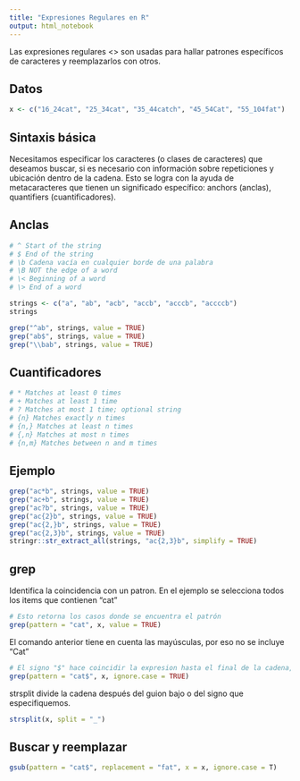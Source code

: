 ```yaml
---
title: "Expresiones Regulares en R"
output: html_notebook
---
```


Las expresiones regulares <<regex>> son usadas para hallar patrones específicos de caracteres y reemplazarlos con otros.

## Datos 
```r
x <- c("16_24cat", "25_34cat", "35_44catch", "45_54Cat", "55_104fat")
```

## Sintaxis básica
Necesitamos especificar los caracteres (o clases de caracteres) que deseamos buscar, si es necesario con información sobre repeticiones y ubicación dentro de la cadena. Esto se logra con la ayuda de metacaracteres que tienen un significado específico: anchors (anclas), quantifiers (cuantificadores).

## Anclas
```r
# ^ Start of the string
# $ End of the string
# \b Cadena vacía en cualquier borde de una palabra
# \B NOT the edge of a word
# \< Beginning of a word
# \> End of a word 
```

```r
strings <- c("a", "ab", "acb", "accb", "acccb", "accccb")
strings
```

```r
grep("^ab", strings, value = TRUE)
grep("ab$", strings, value = TRUE)
grep("\\bab", strings, value = TRUE)
```

## Cuantificadores
```r
# * Matches at least 0 times
# + Matches at least 1 time
# ? Matches at most 1 time; optional string
# {n} Matches exactly n times
# {n,} Matches at least n times
# {,n} Matches at most n times
# {n,m} Matches between n and m times
```

## Ejemplo
```r
grep("ac*b", strings, value = TRUE)
grep("ac+b", strings, value = TRUE)
grep("ac?b", strings, value = TRUE)
grep("ac{2}b", strings, value = TRUE)
grep("ac{2,}b", strings, value = TRUE)
grep("ac{2,3}b", strings, value = TRUE)
stringr::str_extract_all(strings, "ac{2,3}b", simplify = TRUE)
```

## grep
Identifica la coincidencia con un patron. En el ejemplo se selecciona todos los items que contienen "cat"
```r
# Esto retorna los casos donde se encuentra el patrón
grep(pattern = "cat", x, value = TRUE)
```

El comando anterior tiene en cuenta las mayúsculas, por eso no se incluye "Cat"
```r
# El signo "$" hace coincidir la expresion hasta el final de la cadena, mientras que se ignoran las mayúsculas.
grep(pattern = "cat$", x, ignore.case = TRUE)
```

strsplit divide la cadena después del guion bajo o del signo que especifiquemos.
```r
strsplit(x, split = "_")
```

## Buscar y reemplazar
```r
gsub(pattern = "cat$", replacement = "fat", x = x, ignore.case = T)
```















